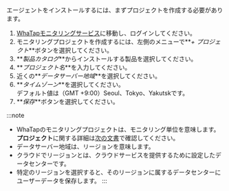 エージェントをインストールするには、まずプロジェクトを作成する必要があります。

1.  [WhaTapモニタリングサービス](https://service.whatap.io)に移動し、ログインしてください。
2.  モニタリングプロジェクトを作成するには、左側のメニューで**_+ プロジェクト_**ボタンを選択してください。
3.  **_製品カタログ_**からインストールする製品を選択してください。 
4.  **_プロジェクト名_**を入力してください。 
5.  近くの**_データサーバー地域_**を選択してください。
6.  **_タイムゾーン_**を選択してください。<br/>デフォルト値は（GMT +9:00）Seoul、Tokyo、Yakutskです。
7.  **_保存_**ボタンを選択してください。

:::note

-   WhaTapのモニタリングプロジェクトは、モニタリング単位を意味します。**プロジェクト**に関する詳細は[次の文書](../project)で確認してください。
-   データサーバー地域は、リージョンを意味します。
-   クラウドでリージョンとは、クラウドサービスを提供するために設定したデータセンターです。
-   特定のリージョンを選択すると、そのリージョンに属するデータセンターにユーザーデータを保存します。
    :::
